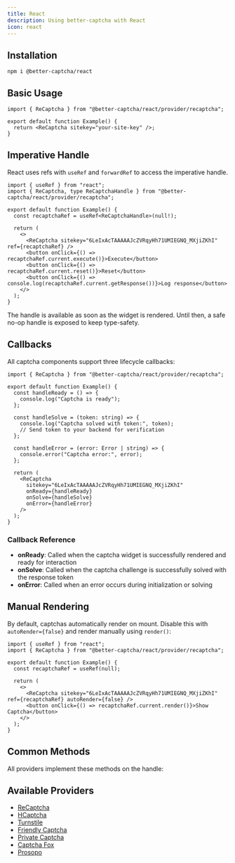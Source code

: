 ```yaml
---
title: React
description: Using better-captcha with React
icon: react
---
```


## Installation

```npm
npm i @better-captcha/react
```

## Basic Usage

```tsx
import { ReCaptcha } from "@better-captcha/react/provider/recaptcha";

export default function Example() {
  return <ReCaptcha sitekey="your-site-key" />;
}
```

## Imperative Handle

React uses refs with `useRef` and `forwardRef` to access the imperative handle.

```tsx
import { useRef } from "react";
import { ReCaptcha, type ReCaptchaHandle } from "@better-captcha/react/provider/recaptcha";

export default function Example() {
  const recaptchaRef = useRef<ReCaptchaHandle>(null!);

  return (
    <>
      <ReCaptcha sitekey="6LeIxAcTAAAAAJcZVRqyHh71UMIEGNQ_MXjiZKhI" ref={recaptchaRef} />
      <button onClick={() => recaptchaRef.current.execute()}>Execute</button>
      <button onClick={() => recaptchaRef.current.reset()}>Reset</button>
      <button onClick={() => console.log(recaptchaRef.current.getResponse())}>Log response</button>
    </>
  );
}
```

The handle is available as soon as the widget is rendered. Until then, a safe no-op handle is exposed to keep type-safety.

## Callbacks

All captcha components support three lifecycle callbacks:

```tsx
import { ReCaptcha } from "@better-captcha/react/provider/recaptcha";

export default function Example() {
  const handleReady = () => {
    console.log("Captcha is ready");
  };

  const handleSolve = (token: string) => {
    console.log("Captcha solved with token:", token);
    // Send token to your backend for verification
  };

  const handleError = (error: Error | string) => {
    console.error("Captcha error:", error);
  };

  return (
    <ReCaptcha 
      sitekey="6LeIxAcTAAAAAJcZVRqyHh71UMIEGNQ_MXjiZKhI"
      onReady={handleReady}
      onSolve={handleSolve}
      onError={handleError}
    />
  );
}
```

### Callback Reference

- **onReady**: Called when the captcha widget is successfully rendered and ready for interaction
- **onSolve**: Called when the captcha challenge is successfully solved with the response token
- **onError**: Called when an error occurs during initialization or solving

## Manual Rendering

By default, captchas automatically render on mount. Disable this with `autoRender={false}` and render manually using `render()`:

```tsx
import { useRef } from "react";
import { ReCaptcha } from "@better-captcha/react/provider/recaptcha";

export default function Example() {
  const recaptchaRef = useRef(null);

  return (
    <>
      <ReCaptcha sitekey="6LeIxAcTAAAAAJcZVRqyHh71UMIEGNQ_MXjiZKhI" ref={recaptchaRef} autoRender={false} />
      <button onClick={() => recaptchaRef.current.render()}>Show Captcha</button>
    </>
  );
}
```

## Common Methods

All providers implement these methods on the handle:

<AutoTypeTable path="../../packages/core/src/provider.ts" name="CaptchaHandle" />

## Available Providers

- [ReCaptcha](/docs/provider/recaptcha)
- [HCaptcha](/docs/provider/hcaptcha)
- [Turnstile](/docs/provider/turnstile)
- [Friendly Captcha](/docs/provider/friendly-captcha)
- [Private Captcha](/docs/provider/private-captcha)
- [Captcha Fox](/docs/provider/captcha-fox)
- [Prosopo](/docs/provider/prosopo)

